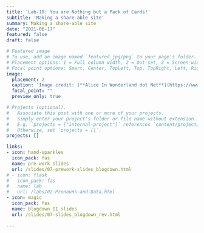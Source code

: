 ```yaml
---
title: 'Lab-10: You are Nothing but a Pack of Cards!'
subtitle: 'Making a share-able site'
summary: Making a share-able site
date: "2021-06-17"
featured: false
draft: false

# Featured image
# To use, add an image named `featured.jpg/png` to your page's folder.
# Placement options: 1 = Full column width, 2 = Out-set, 3 = Screen-width
# Focal point options: Smart, Center, TopLeft, Top, TopRight, Left, Right, BottomLeft, Bottom, BottomRight
image:
  placement: 2
  caption: 'Image credit: [**Alice In Wonderland dot Net**](https://www.alice-in-wonderland.net/)'
  focal_point: ""
  preview_only: true

# Projects (optional).
#   Associate this post with one or more of your projects.
#   Simply enter your project's folder or file name without extension.
#   E.g. `projects = ["internal-project"]` references `content/project/deep-learning/index.md`.
#   Otherwise, set `projects = []`.
projects: []

links:
- icon: hand-sparkles
  icon_pack: fas
  name: pre-work slides
  url: /slides/07-prework-slides_blogdown.html
# - icon: flask
#   icon_pack: fas
#   name: lab
#   url: /labs/02-Pronouns-and-Data.html
- icon: magic
  icon_pack: fas
  name: blogdown II slides
  url: /slides/07-slides_blogdown_rev.html
  
---
```




